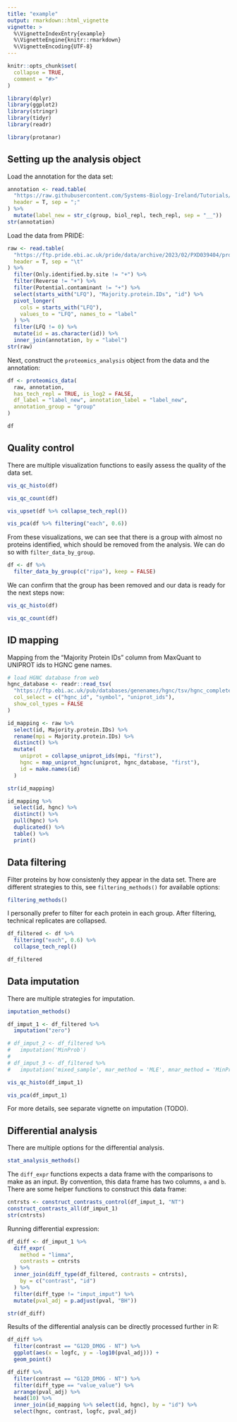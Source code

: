 ```yaml
---
title: "example"
output: rmarkdown::html_vignette
vignette: >
  %\VignetteIndexEntry{example}
  %\VignetteEngine{knitr::rmarkdown}
  %\VignetteEncoding{UTF-8}
---
```


```r
knitr::opts_chunk$set(
  collapse = TRUE,
  comment = "#>"
)
```

```r
library(dplyr)
library(ggplot2)
library(stringr)
library(tidyr)
library(readr)

library(protanar)
```

## Setting up the analysis object

Load the annotation for the data set:

```r
annotation <- read.table(
  "https://raw.githubusercontent.com/Systems-Biology-Ireland/Tutorials/main/tutorials/Tutorial_002/annotation.csv",
  header = T, sep = ";"
) %>%
  mutate(label_new = str_c(group, biol_repl, tech_repl, sep = "__"))
str(annotation)
```

Load the data from PRIDE:

```r
raw <- read.table(
  "https://ftp.pride.ebi.ac.uk/pride/data/archive/2023/02/PXD039404/proteinGroups.txt",
  header = T, sep = "\t"
) %>%
  filter(Only.identified.by.site != "+") %>%
  filter(Reverse != "+") %>%
  filter(Potential.contaminant != "+") %>%
  select(starts_with("LFQ"), "Majority.protein.IDs", "id") %>%
  pivot_longer(
    cols = starts_with("LFQ"),
    values_to = "LFQ", names_to = "label"
  ) %>%
  filter(LFQ != 0) %>%
  mutate(id = as.character(id)) %>%
  inner_join(annotation, by = "label")
str(raw)
```

Next, construct the `proteomics_analysis` object from the data and the annotation:

```r
df <- proteomics_data(
  raw, annotation,
  has_tech_repl = TRUE, is_log2 = FALSE,
  df_label = "label_new", annotation_label = "label_new",
  annotation_group = "group"
)

df
```

## Quality control

There are multiple visualization functions to easily assess the quality of the data set.

```r
vis_qc_histo(df)
```

```r
vis_qc_count(df)
```

```r
vis_upset(df %>% collapse_tech_repl())
```

```r
vis_pca(df %>% filtering("each", 0.6))
```

From these visualizations, we can see that there is a group with almost no proteins identified, which should be removed from the analysis. We can do so with `filter_data_by_group`.

```r
df <- df %>%
  filter_data_by_group(c("ripa"), keep = FALSE)
```

We can confirm that the group has been removed and our data is ready for the next steps now:

```r
vis_qc_histo(df)
```

```r
vis_qc_count(df)
```

## ID mapping

Mapping from the "Majority Protein IDs" column from MaxQuant to UNIPROT ids to HGNC gene names.

<!-- TODO update after integration with hgnc R package! -->

```r
# load HGNC database from web
hgnc_database <- readr::read_tsv(
  "https://ftp.ebi.ac.uk/pub/databases/genenames/hgnc/tsv/hgnc_complete_set.txt",
  col_select = c("hgnc_id", "symbol", "uniprot_ids"),
  show_col_types = FALSE
)

id_mapping <- raw %>%
  select(id, Majority.protein.IDs) %>%
  rename(mpi = Majority.protein.IDs) %>%
  distinct() %>%
  mutate(
    uniprot = collapse_uniprot_ids(mpi, "first"),
    hgnc = map_uniprot_hgnc(uniprot, hgnc_database, "first"),
    id = make.names(id)
  )

str(id_mapping)

id_mapping %>%
  select(id, hgnc) %>%
  distinct() %>%
  pull(hgnc) %>%
  duplicated() %>%
  table() %>%
  print()
```

## Data filtering

Filter proteins by how consistenly they appear in the data set. There are different strategies to this, see `filtering_methods()` for available options:

```r
filtering_methods()
```

I personally prefer to filter for each protein in each group. After filtering, technical replicates are collapsed.

<!-- TODO write better -->

```r
df_filtered <- df %>%
  filtering("each", 0.6) %>%
  collapse_tech_repl()

df_filtered
```

## Data imputation

There are multiple strategies for imputation.
```r
imputation_methods()
```

```r
df_imput_1 <- df_filtered %>%
  imputation("zero")

# df_imput_2 <- df_filtered %>%
#   imputation('MinProb')
#
# df_imput_3 <- df_filtered %>%
#   imputation('mixed_sample', mar_method = 'MLE', mnar_method = 'MinProb')
```

```r
vis_qc_histo(df_imput_1)

vis_pca(df_imput_1)
```

For more details, see separate vignette on imputation (TODO).

## Differential analysis

There are multiple options for the differential analysis.
```r
stat_analysis_methods()
```

The `diff_expr` functions expects a data frame with the comparisons to make as an input. By convention, this data frame has two columns, `a` and `b`. There are some helper functions to construct this data frame:
```r
cntrsts <- construct_contrasts_control(df_imput_1, "NT")
construct_contrasts_all(df_imput_1)
str(cntrsts)
```

Running differential expression:
```r
df_diff <- df_imput_1 %>%
  diff_expr(
    method = "limma",
    contrasts = cntrsts
  ) %>%
  inner_join(diff_type(df_filtered, contrasts = cntrsts),
    by = c("contrast", "id")
  ) %>%
  filter(diff_type != "imput_imput") %>%
  mutate(pval_adj = p.adjust(pval, "BH"))

str(df_diff)
```

Results of the differential analysis can be directly processed further in R:
```r
df_diff %>%
  filter(contrast == "G12D_DMOG - NT") %>%
  ggplot(aes(x = logfc, y = -log10(pval_adj))) +
  geom_point()

df_diff %>%
  filter(contrast == "G12D_DMOG - NT") %>%
  filter(diff_type == "value_value") %>%
  arrange(pval_adj) %>%
  head(10) %>%
  inner_join(id_mapping %>% select(id, hgnc), by = "id") %>%
  select(hgnc, contrast, logfc, pval_adj)
```

